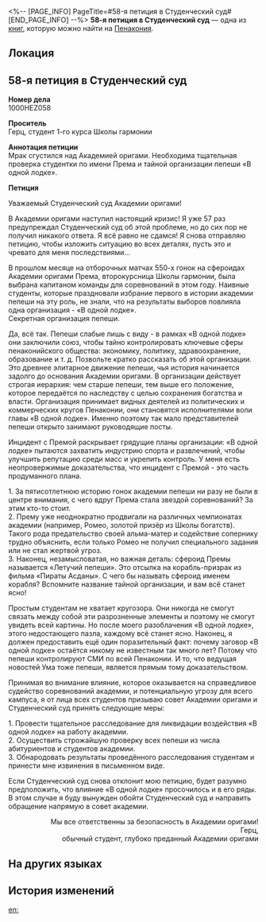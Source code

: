 <%-- [PAGE_INFO]
PageTitle=#58-я петиция в Студенческий суд#
[END_PAGE_INFO] --%>
{{Дополнить}}
{{Книга Инфобокс
|id           = 412
|partIds      = 190707
|Название     = 
|Изображение  = Предмет Журнал Пенакония.png
|Мир          = Пенакония
|Томов        = 1
|Автор        = <!--нужно добавить-->
|Описание     = 58-я петиция от одного настойчивого студента, который, по всей видимости, как-то связан с гонщицей Школы гармонии по имени Према и стоящей за ней тайной организацией, известной под названием «В одной лодке».
|Том1         = {{tx}}
|Источник1    = {{tx|Отсутствует источник}}
|Персонажи    = 
|Фракции      = 
}}
'''58-я петиция в Студенческий суд''' — одна из [[Книги|книг]], которую можно найти на [[Пенакония]].

==Локация==
{{Отметка карты|<!--название карты-->|<!--id отметки-->}}

==58-я петиция в Студенческий суд==
'''Номер дела'''<br />
1000HEZ058

'''Проситель'''<br />
Герц, студент 1-го курса Школы гармонии

'''Аннотация петиции'''<br />
Мрак сгустился над Академией оригами. Необходима тщательная проверка студентки по имени Према и тайной организации пепеши «В одной лодке».

'''Петиция'''

Уважаемый Студенческий суд Академии оригами!

В Академии оригами наступил настоящий кризис! Я уже 57 раз предупреждал Студенческий суд об этой проблеме, но до сих пор не получил никакого ответа. Я всё равно не сдамся! Я снова отправляю петицию, чтобы изложить ситуацию во всех деталях, пусть это и чревато для меня последствиями...

В прошлом месяце на отборочных матчах 550-х гонок на сфероидах Академии оригами Према, второкурсница Школы гармонии, была выбрана капитаном команды для соревнований в этом году. Наивные студенты, которые праздновали избрание первого в истории академии пепеши на эту роль, не знали, что на результаты выборов повлияла одна организация - «В одной лодке».<br />
Секретная организация пепеши.

Да, всё так. Пепеши слабые лишь с виду - в рамках «В одной лодке» они заключили союз, чтобы тайно контролировать ключевые сферы пенаконийского общества: экономику, политику, здравоохранение, образование и т. д. Позвольте кратко рассказать об этой организации. Это древнее элитарное движение пепеши, чья история начинается задолго до основания Академии оригами. В организации действует строгая иерархия: чем старше пепеши, тем выше его положение, которое передаётся по наследству с целью сохранения богатства и власти. Организация принимает видных деятелей из политических и коммерческих кругов Пенаконии, они становятся исполнителями воли главы «В одной лодке». Именно поэтому так мало представителей пепеши открыто занимают руководящие посты.

Инцидент с Премой раскрывает грядущие планы организации: «В одной лодке» пытаются захватить индустрию спорта и развлечений, чтобы улучшить репутацию среди масс и укрепить контроль. У меня есть неопровержимые доказательства, что инцидент с Премой - это часть продуманного плана.

1. За пятисотлетнюю историю гонок академии пепеши ни разу не были в центре внимания, с чего вдруг Према стала звездой соревнований? За этим кто-то стоит.<br />
2. Прему уже неоднократно продвигали на различных чемпионатах академии (например, Ромео, золотой призёр из Школы богатств). Такого рода предательство своей альма-матер и содействие сопернику трудно объяснить, если только Ромео не получил специального задания или не стал жертвой угроз.<br />
3. Наконец, незамысловатая, но важная деталь: сфероид Премы называется «Летучий пепеши». Это отсылка на корабль-призрак из фильма «Пираты Асданы». С чего бы называть сфероид именем корабля? Вспомните название тайной организации, и вам всё станет ясно!

Простым студентам не хватает кругозора. Они никогда не смогут связать между собой эти разрозненные элементы и поэтому не смогут увидеть всей картины. Но после моего разоблачения «В одной лодке», этого недостающего пазла, каждому всё станет ясно. Наконец, я должен предоставить ещё один поразительный факт: почему заговор «В одной лодке» остаётся никому не известным так много лет? Потому что пепеши контролируют СМИ по всей Пенаконии. И то, что ведущая новостей Ума тоже пепеши, является прямым тому доказательством.

Принимая во внимание влияние, которое оказывается на справедливое судейство соревнований академии, и потенциальную угрозу для всего кампуса, я от лица всех студентов призываю совет Академии оригами и Студенческий суд принять следующие меры:

1. Провести тщательное расследование для ликвидации воздействия «В одной лодке» на работу академии.<br />
2. Осуществить строжайшую проверку всех пепеши из числа абитуриентов и студентов академии.<br />
3. Обнародовать результаты проведённого расследования студентам и принести мне извинения в письменном виде.


Если Студенческий суд снова отклонит мою петицию, будет разумно предположить, что влияние «В одной лодке» просочилось и в его ряды. В этом случае я буду вынужден обойти Студенческий суд и направить обращение напрямую в совет академии.


<div align="right">Мы все ответственны за безопасность в Академии оригами!<br />
Герц,<br />
обычный студент, глубоко преданный Академии оригами</div>

==На других языках==
{{На других языках
|en   = The 58th Petition to the Student Court
|zhs  = 致学生法庭的第58封请愿书
|zht  = 致學生法庭的第58封請願書
|ja   = 学生法廷に宛てた58通目の請願書
|ko   = 학생 법원에 제출한 58번째 청원서
|es   = Petición n.º 58 al tribunal estudiantil
|fr   = 58e requête auprès de la cour des étudiants
|ru   = 58-я петиция в Студенческий суд
|th   = หนังสือร้องเรียน ถึงศาลนักศึกษา ฉบับที่ 58
|vi   = Thư Kiến Nghị Thứ 58 Gửi Tòa Án Sinh Viên
|de   = 58. Petition an das Studierendengericht
|id   = Petisi ke-58 kepada Pengadilan Pelajar
|pt   = 58ª Petição à Corte Estudantil
}}

==История изменений==
{{История изменений|3.5}}

[[en:]]